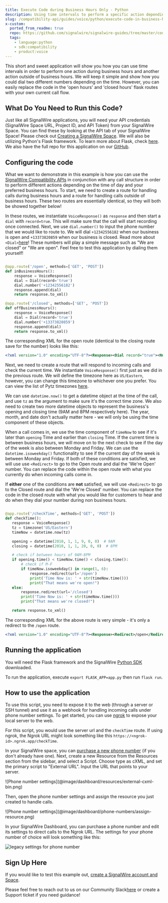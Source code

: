 ```yaml
---
title: Execute Code during Business Hours Only - Python
description: Using time intervals to perform a specific action depending on business hours.
slug: /compatibility-api/guides/voice/python/execute-code-in-business-hours-only
x-custom:
  ported_from_readme: true
  repo: https://github.com/signalwire/signalwire-guides/tree/master/code/execute_code_in_business_hours
  tags:
    - language:python
    - sdk:compatibility
    - product:voice
---
```


This short and sweet application will show you how you can use time intervals in order to perform one action during business hours and another action outside of business hours. We will keep it simple and show how you could dial two different numbers depending on the time. However, you can easily replace the code in the 'open hours' and 'closed hours' flask routes with your own current call flow.

What Do You Need to Run this Code?
----------------------------------

Just like all SignalWire applications, you will need your API credentials (SignalWire Space URL, Project ID, and API Token) from your SignalWire Space. You can find these by looking at the API tab of your SignalWire Space! Please check out [Creating a SignalWire Space](/platform/dashboard/getting-started/signing-up-for-a-space). We will also be utilizing Python's Flask framework. To learn more about Flask, check [here](https://flask.palletsprojects.com/en/2.0.x/). We also have the full repo for this application on our [GitHub](https://github.com/signalwire/signalwire-guides/tree/master/code/execute_code_in_business_hours).

Configuring the code
--------------------

What we want to demonstrate in this example is how you can use the [SignalWire Compatibility APIs](/rest/compatibility-api/endpoints/list-accounts) in conjunction with any call structure in order to perform different actions depending on the time of day and your preferred business hours. To start, we need to create a route for handling calls during business hours and a route for handling calls outside of business hours. These two routes are essentially identical, so they will both be showed together below!

In these routes, we instantiate `VoiceResponse()` as `response` and then start a `dial` with `record=true`. This will make sure that the call will start recording once connected. Next, we use `dial.number()` to input the phone number that we would like to route to. We will dial `+12342556182` when our business is open and `+13373820859` when our business is closed. Read more about `<Dial>`[here](/compatibility-api/cxml/voice/dial)! These numbers will play a simple message such as "We are closed" or "We are open". Feel free to test this application by dialing them yourself!

```python

@app.route('/open', methods=['GET', 'POST'])
def inBusinessHours():
    response = VoiceResponse()
    dial = Dial(record='true')
    dial.number('+12342556182')
    response.append(dial)
    return response.to_xml()

@app.route('/closed', methods=['GET', 'POST'])
def offBusinessHours():
    response = VoiceResponse()
    dial = Dial(record='true')
    dial.number('+13373820859')
    response.append(dial)
    return response.to_xml()
```

 The corresponding XML for the open route (identical to the closing route save for the number) looks like this: 

```xml
<?xml version="1.0" encoding="UTF-8"?><Response><Dial record="true"><Number>+12342556182</Number></Dial></Response>
```

 Next, we need to create a route that will respond to incoming calls and check the current time. We instantiate `VoiceResponse()` first just as we did in the previous route. We will define the timezone here as `US/Eastern`, however, you can change this timezone to whichever one you prefer. You can view the list of Pytz timezones [here](https://gist.github.com/heyalexej/8bf688fd67d7199be4a1682b3eec7568).

We can use `datetime.now()` to get a datetime object at the time of the call, and use `tz` as the argument to make sure it's the correct time zone. We also need to create two more datetime objects to represent the business's opening and closing time (9AM and 8PM respectively here). The year, month, and date don't actually matter here - we will only be using the time component of these objects. 

When a call comes in,  we use the time component of `timeNow` to see if it's later than `opening` Time and earlier than `closing` Time. If the current time is between business hours, we will move on to the next check to see if the day of the week is also between Monday and Friday. We can use the `datetime.isoweekday()` functionality to see if the current day of the week is between Monday and Friday. If both of these conditions are satisfied, we will use use `<Redirect>` to go to the Open route and dial the 'We're Open' number. You can replace the code within the open route with what you currently do when incoming calls come in. 

If **either** one of the conditions are **not** satisfied, we will use `<Redirect>` to go to the Closed route and dial the 'We're Closed' number. You can replace the code in the closed route with what you would like for customers to hear and do when they dial your number during non business hours. 

```python

@app.route('/checkTime', methods=['GET', 'POST'])
def checkTime():
   response = VoiceResponse()
   tz = timezone('US/Eastern')
   timeNow = datetime.now(tz)

   opening = datetime(2010, 1, 1, 9, 0, 0)  # 9AM
   closing = datetime(2010, 1, 1, 20, 0, 0)  # 8PM

   # check if between hours of 9AM-8PM
   if opening.time() < timeNow.time() < closing.time():
       # check if M-F
       if timeNow.isoweekday() in range(1, 6):
           response.redirect(url='/open')
           print('Time Now is: ' + str(timeNow.time()))
           print("That means we're open!")
   else:
       response.redirect(url='/closed')
       print('Time Now is: ' + str(timeNow.time()))
       print("That means we're closed!")

   return response.to_xml()
```

The corresponding XML for the above route is very simple - it's only a redirect to the `/open` route. 

```xml
<?xml version="1.0" encoding="UTF-8"?><Response><Redirect>/open</Redirect></Response>
```

Running the application
-----------------------

You will need the Flask framework and the SignalWire [Python SDK](/compatibility-api/sdks) downloaded.

To run the application, execute `export FLASK_APP=app.py` then run `flask run`.

How to use the application
--------------------------

To use this script, you need to expose it to the web (through a server or SSH tunnel) and use it as a webhook for handling incoming calls under phone number settings. 
To get started, you can use [ngrok](https://ngrok.com/) to expose your local server to the web. 

For this script, you would use the server url and the `checkTime` route. If using ngrok, the Ngrok URL might look something like this `https://<ngrok-id>.ngrok.app/checkTime`.

In your SignalWire space, you can [purchase a new phone number](/platform/phone-numbers/getting-started/buying-a-phone-number) (if you don't already have one). 
Next, create a new Resource from the Resources section from the sidebar, and select a Script. Choose type as cXML, and set the primary script to "External URL".
Input the URL that points to your server.

<Frame>
![Phone number settings](@image/dashboard/resources/external-cxml-bin.png)
</Frame>

Then, open the phone number settings and assign the resource you just created to handle calls. 

<Frame>
![Phone number settings](@image/dashboard/phone-numbers/assign-resource.png)
</Frame>


<NewLegacy />

<Accordion title="For Legacy UI">

 In your SignalWire Dashboard, you can purchase a phone number and edit its settings to direct calls to the Ngrok URL. The settings for your phone number of choice will look something like this:

![legacy settings for phone number](@image/dashboard/legacy/external-cxml-webhook.webp)

</Accordion>


Sign Up Here
------------

If you would like to test this example out, [create a SignalWire account and Space](https://m.signalwire.com/signups/new?s=1).

Please feel free to reach out to us on our Community Slack[here](http://signalwire.community/) or create a Support ticket if you need guidance!
